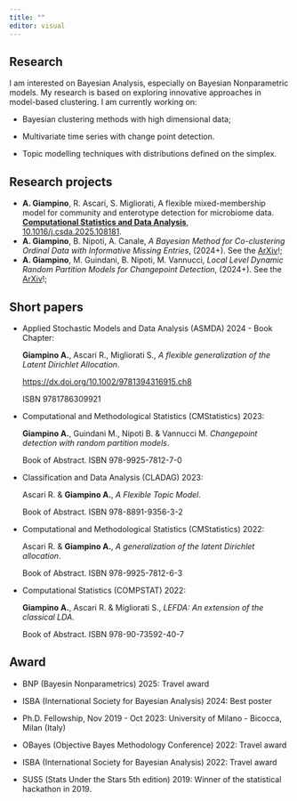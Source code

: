```yaml
---
title: ""
editor: visual
---
```


## Research

I am interested on Bayesian Analysis, especially on Bayesian Nonparametric models. My research is based on exploring innovative approaches in model-based clustering. I am currently working on:

-   Bayesian clustering methods with high dimensional data;

-   Multivariate time series with change point detection.

-   Topic modelling techniques with distributions defined on the simplex.

## Research projects

-   **A. Giampino**, R. Ascari, S. Migliorati,  A flexible mixed-membership model for community and enterotype detection for microbiome data. <strong><a href="https://www.dems.unimib.it/en" target="_blank"> Computational Statistics and Data Analysis</a></strong>, [10.1016/j.csda.2025.108181](https://doi.org/10.1016/j.csda.2025.108181).
-   **A. Giampino**, B. Nipoti, A. Canale, *A Bayesian Method for Co-clustering Ordinal Data with Informative Missing Entries*, (2024+). See the [ArXiv](https://arxiv.org/pdf/2411.02276)!;
-   **A. Giampino**, M. Guindani, B. Nipoti, M. Vannucci, *Local Level Dynamic Random Partition Models for Changepoint Detection*, (2024+). See the [ArXiv](https://arxiv.org/pdf/2407.20085)!;

## Short papers

- Applied Stochastic Models and Data Analysis (ASMDA) 2024 - Book Chapter:

    **Giampino A.**, Ascari R., Migliorati S., *A flexible generalization of the Latent Dirichlet Allocation*.
    
    [https://dx.doi.org/10.1002/9781394316915.ch8](https://dx.doi.org/10.1002/9781394316915.ch8)

    ISBN 9781786309921

-   Computational and Methodological Statistics (CMStatistics) 2023:

    **Giampino A.**, Guindani M., Nipoti B. & Vannucci M. *Changepoint detection with random partition models*.

    Book of Abstract. ISBN 978-9925-7812-7-0

-   Classification and Data Analysis (CLADAG) 2023:

    Ascari R. & **Giampino A.**, *A Flexible Topic Model*.

    Book of Abstract. ISBN 978-8891-9356-3-2

-   Computational and Methodological Statistics (CMStatistics) 2022:

    Ascari R. & **Giampino A.**, *A generalization of the latent Dirichlet allocation*.

    Book of Abstract. ISBN 978-9925-7812-6-3

-   Computational Statistics (COMPSTAT) 2022:

    **Giampino A.**, Ascari R. & Migliorati S., *LEFDA: An extension of the classical LDA*.

    Book of Abstract. ISBN 978-90-73592-40-7

## Award

- BNP (Bayesin Nonparametrics) 2025:
Travel award

-   ISBA (International Society for Bayesian Analysis) 2024: Best poster

-   Ph.D. Fellowship, Nov 2019 - Oct 2023: University of Milano - Bicocca, Milan (Italy)

-   OBayes (Objective Bayes Methodology Conference) 2022: Travel award

-   ISBA (International Society for Bayesian Analysis) 2022: Travel award

-   SUS5 (Stats Under the Stars 5th edition) 2019: Winner of the statistical hackathon in 2019.
